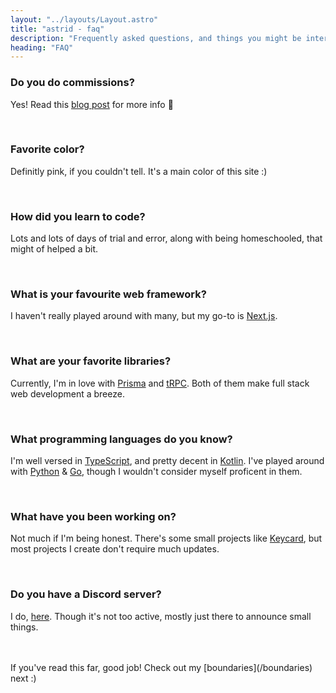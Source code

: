 ```yaml
---
layout: "../layouts/Layout.astro"
title: "astrid - faq"
description: "Frequently asked questions, and things you might be interested in knowing."
heading: "FAQ"
---
```



### Do you do commissions?

Yes! Read this [blog post](/blog/commisions) for more info 💜

<br />

### Favorite color?

Definitly pink, if you couldn't tell. It's a main color of this site :)

<br />

### How did you learn to code?

Lots and lots of days of trial and error, along with being homeschooled, that might of helped a bit.

<br />

### What is your favourite web framework?

I haven't really played around with many, but my go-to is [Next.js](https://nextjs.org/).

<br />

### What are your favorite libraries?

Currently, I'm in love with [Prisma](https://prisma.io) and [tRPC](https://trpc.io/). Both of them make full stack web development a breeze.

<br />

### What programming languages do you know?

I'm well versed in [TypeScript](https://typescriptlang.org), and pretty decent in [Kotlin](https://kotlinlang.org/). I've played around with [Python](https://python.org) & [Go](https://go.dev/), though I wouldn't consider myself proficent in them.

<br />

### What have you been working on?

Not much if I'm being honest. There's some small projects like [Keycard](https://github.com/astridlol/Keycard), but most projects I create don't require much updates.

<br />

### Do you have a Discord server?

I do, [here](https://discord.gg/u8gqAsC96e). Though it's not too active, mostly just there to announce small things.

<br />
<br />

<Alert>
  If you've read this far, good job! Check out my [boundaries](/boundaries) next
  :)
</Alert>
